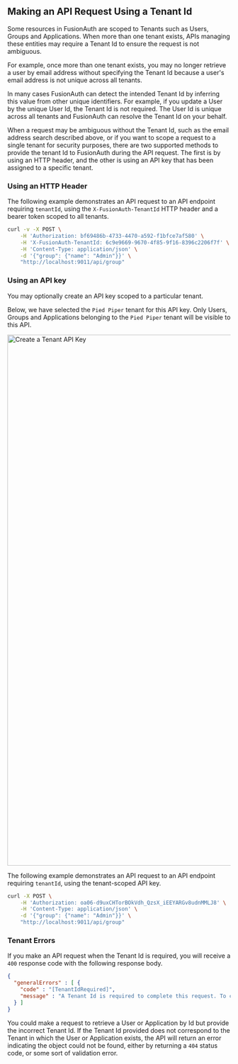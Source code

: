 
## Making an API Request Using a Tenant Id

Some resources in FusionAuth are scoped to Tenants such as Users, Groups and Applications. When more than one tenant exists, APIs managing these entities may require a Tenant Id to ensure the request is not ambiguous.

For example, once more than one tenant exists, you may no longer retrieve a user by email address without specifying the Tenant Id because a user's email address is not unique across all tenants. 

In many cases FusionAuth can detect the intended Tenant Id by inferring this value from other unique identifiers. For example, if you update a User by the unique User Id, the Tenant Id is not required. The User Id is unique across all tenants and FusionAuth can resolve the Tenant Id on your behalf.

When a request may be ambiguous without the Tenant Id, such as the email address search described above, or if you want to scope a request to a single tenant for security purposes, there are two supported methods to provide the tenant Id to FusionAuth during the API request. The first is by using an HTTP header, and the other is using an API key that has been assigned to a specific tenant.

### Using an HTTP Header

The following example demonstrates an API request to an API endpoint requiring `tenantId`, using the `X-FusionAuth-TenantId` HTTP header and a bearer token scoped to all tenants.

```bash
curl -v -X POST \
    -H 'Authorization: bf69486b-4733-4470-a592-f1bfce7af580' \
    -H 'X-FusionAuth-TenantId: 6c9e9669-9670-4f85-9f16-8396c2206f7f' \
    -H 'Content-Type: application/json' \
    -d '{"group": {"name": "Admin"}}' \
    "http://localhost:9011/api/group"
```

### Using an API key

You may optionally create an API key scoped to a particular tenant. 

<Aside type="note">
<APIKeyCrossTenantNote />
</Aside>

Below, we have selected the `Pied Piper` tenant for this API key. Only Users, Groups and Applications belonging to the `Pied Piper` tenant will be visible to this API.

<img src="/img/docs/apis/create-tenant-api-key.png" alt="Create a Tenant API Key" width="1200" role="bottom-cropped top-cropped" />

The following example demonstrates an API request to an API endpoint requiring `tenantId`, using the tenant-scoped API key.

```bash
curl -X POST \
    -H 'Authorization: oa06-d9uxCHTorBOkVdh_QzsX_iEEYARGv8udnMMLJ8' \
    -H 'Content-Type: application/json' \
    -d '{"group": {"name": "Admin"}}' \
    "http://localhost:9011/api/group"
```

### Tenant Errors

If you make an API request when the Tenant Id is required, you will receive a `400` response code with the following response body.

```json title="Tenant Required Error"
{
  "generalErrors" : [ {
    "code" : "[TenantIdRequired]",
    "message" : "A Tenant Id is required to complete this request. To complete this request, you may assign a Tenant to your API key, or add the X-FusionAuth-TenantId HTTP request header with the Tenant Id."
  } ]
}
```

You could make a request to retrieve a User or Application by Id but provide the incorrect Tenant Id. If the Tenant Id provided does not correspond to the Tenant in which the User or Application exists, the API will return an error indicating the object could not be found, either by returning a `404` status code, or some sort of validation error.

